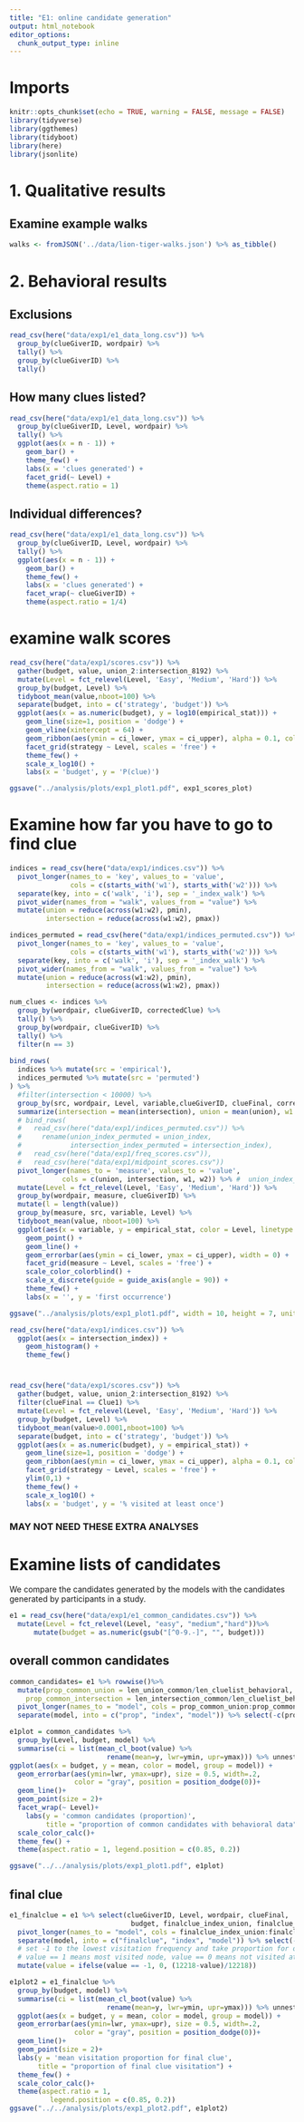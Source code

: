 ```yaml
---
title: "E1: online candidate generation"
output: html_notebook
editor_options: 
  chunk_output_type: inline
---
```


# Imports

```r
knitr::opts_chunk$set(echo = TRUE, warning = FALSE, message = FALSE)
library(tidyverse)
library(ggthemes)
library(tidyboot)
library(here)
library(jsonlite)
```

# 1. Qualitative results

## Examine example walks

```r
walks <- fromJSON('../data/lion-tiger-walks.json') %>% as_tibble()
```

# 2. Behavioral results

## Exclusions

```r
read_csv(here("data/exp1/e1_data_long.csv")) %>%
  group_by(clueGiverID, wordpair) %>%
  tally() %>%
  group_by(clueGiverID) %>%
  tally()
```

## How many clues listed?

```r
read_csv(here("data/exp1/e1_data_long.csv")) %>%
  group_by(clueGiverID, Level, wordpair) %>%
  tally() %>%
  ggplot(aes(x = n - 1)) +
    geom_bar() +
    theme_few() +
    labs(x = 'clues generated') +
    facet_grid(~ Level) +
    theme(aspect.ratio = 1)
```

## Individual differences? 

```r
read_csv(here("data/exp1/e1_data_long.csv")) %>%
  group_by(clueGiverID, Level, wordpair) %>%
  tally() %>%
  ggplot(aes(x = n - 1)) +
    geom_bar() +
    theme_few() +
    labs(x = 'clues generated') +
    facet_wrap(~ clueGiverID) +
    theme(aspect.ratio = 1/4)
```

# examine walk scores

```r
read_csv(here("data/exp1/scores.csv")) %>%
  gather(budget, value, union_2:intersection_8192) %>%
  mutate(Level = fct_relevel(Level, 'Easy', 'Medium', 'Hard')) %>%
  group_by(budget, Level) %>%
  tidyboot_mean(value,nboot=100) %>%
  separate(budget, into = c('strategy', 'budget')) %>%
  ggplot(aes(x = as.numeric(budget), y = log10(empirical_stat))) +
    geom_line(size=1, position = 'dodge') +
    geom_vline(xintercept = 64) +
    geom_ribbon(aes(ymin = ci_lower, ymax = ci_upper), alpha = 0.1, color = NA) +
    facet_grid(strategy ~ Level, scales = 'free') +
    theme_few() +
    scale_x_log10() +
    labs(x = 'budget', y = 'P(clue)')

ggsave("../analysis/plots/exp1_plot1.pdf", exp1_scores_plot)
```

# Examine how far you have to go to find clue

```r
indices = read_csv(here("data/exp1/indices.csv")) %>% 
  pivot_longer(names_to = 'key', values_to = 'value', 
               cols = c(starts_with('w1'), starts_with('w2'))) %>%
  separate(key, into = c('walk', 'i'), sep = '_index_walk') %>% 
  pivot_wider(names_from = "walk", values_from = "value") %>%
  mutate(union = reduce(across(w1:w2), pmin),
         intersection = reduce(across(w1:w2), pmax)) 

indices_permuted = read_csv(here("data/exp1/indices_permuted.csv")) %>% 
  pivot_longer(names_to = 'key', values_to = 'value', 
               cols = c(starts_with('w1'), starts_with('w2'))) %>%
  separate(key, into = c('walk', 'i'), sep = '_index_walk') %>% 
  pivot_wider(names_from = "walk", values_from = "value") %>%
  mutate(union = reduce(across(w1:w2), pmin),
         intersection = reduce(across(w1:w2), pmax)) 

num_clues <- indices %>%
  group_by(wordpair, clueGiverID, correctedClue) %>%
  tally() %>%
  group_by(wordpair, clueGiverID) %>%
  tally() %>%
  filter(n == 3)
  
bind_rows(
  indices %>% mutate(src = 'empirical'), 
  indices_permuted %>% mutate(src = 'permuted') 
) %>%
  #filter(intersection < 10000) %>%
  group_by(src, wordpair, Level, variable,clueGiverID, clueFinal, correctedClue) %>%
  summarize(intersection = mean(intersection), union = mean(union), w1 = mean(w1), w2 = mean(w2)) %>% arrange(wordpair, clueGiverID)
  # bind_rows(
  #   read_csv(here("data/exp1/indices_permuted.csv")) %>% 
  #     rename(union_index_permuted = union_index,
  #            intersection_index_permuted = intersection_index),
  #   read_csv(here("data/exp1/freq_scores.csv")), 
  #   read_csv(here("data/exp1/midpoint_scores.csv"))
  pivot_longer(names_to = 'measure', values_to = 'value', 
             cols = c(union, intersection, w1, w2)) %>% #  union_index_permuted, intersection_index_permuted, freq_index, mid_index
  mutate(Level = fct_relevel(Level, 'Easy', 'Medium', 'Hard')) %>%
  group_by(wordpair, measure, clueGiverID) %>%
  mutate(l = length(value))
  group_by(measure, src, variable, Level) %>%
  tidyboot_mean(value, nboot=100) %>%
  ggplot(aes(x = variable, y = empirical_stat, color = Level, linetype = src, group = interaction(Level, src))) +
    geom_point() +
    geom_line() +
    geom_errorbar(aes(ymin = ci_lower, ymax = ci_upper), width = 0) +
    facet_grid(measure ~ Level, scales = 'free') +
    scale_color_colorblind() +
    scale_x_discrete(guide = guide_axis(angle = 90)) +
    theme_few() +
    labs(x = '', y = 'first occurrence') 

ggsave("../analysis/plots/exp1_plot1.pdf", width = 10, height = 7, units = 'in')
```

```r
read_csv(here("data/exp1/indices.csv")) %>%
  ggplot(aes(x = intersection_index)) +
    geom_histogram() +
    theme_few()
```
# 

```r
read_csv(here("data/exp1/scores.csv")) %>%
  gather(budget, value, union_2:intersection_8192) %>%
  filter(clueFinal == Clue1) %>%
  mutate(Level = fct_relevel(Level, 'Easy', 'Medium', 'Hard')) %>%
  group_by(budget, Level) %>%
  tidyboot_mean(value>0.0001,nboot=100) %>%
  separate(budget, into = c('strategy', 'budget')) %>%
  ggplot(aes(x = as.numeric(budget), y = empirical_stat)) +
    geom_line(size=1, position = 'dodge') +
    geom_ribbon(aes(ymin = ci_lower, ymax = ci_upper), alpha = 0.1, color = NA) +
    facet_grid(strategy ~ Level, scales = 'free') +
    ylim(0,1) +
    theme_few() +
    scale_x_log10() +
    labs(x = 'budget', y = '% visited at least once')
```



### MAY NOT NEED THESE EXTRA ANALYSES ###
# Examine lists of candidates

We compare the candidates generated by the models with the candidates generated by participants in a study.

```r
e1 = read_csv(here("data/exp1/e1_common_candidates.csv")) %>%
  mutate(Level = fct_relevel(Level, "easy", "medium","hard"))%>%
      mutate(budget = as.numeric(gsub("[^0-9.-]", "", budget)))
```

## overall common candidates

```r
common_candidates= e1 %>% rowwise()%>%
  mutate(prop_common_union = len_union_common/len_cluelist_behavioral,
    prop_common_intersection = len_intersection_common/len_cluelist_behavioral) %>%
  pivot_longer(names_to = "model", cols = prop_common_union:prop_common_intersection)%>%
  separate(model, into = c("prop", "index", "model")) %>% select(-c(prop,index))

e1plot = common_candidates %>% 
  group_by(Level, budget, model) %>%
  summarise(ci = list(mean_cl_boot(value) %>% 
                        rename(mean=y, lwr=ymin, upr=ymax))) %>% unnest%>%
ggplot(aes(x = budget, y = mean, color = model, group = model)) +
  geom_errorbar(aes(ymin=lwr, ymax=upr), size = 0.5, width=.2, 
                color = "gray", position = position_dodge(0))+
  geom_line()+
  geom_point(size = 2)+
  facet_wrap(~ Level)+
    labs(y = 'common candidates (proportion)', 
         title = "proportion of common candidates with behavioral data") +
  scale_color_calc()+
  theme_few() +
  theme(aspect.ratio = 1, legend.position = c(0.85, 0.2)) 

ggsave("../../analysis/plots/exp1_plot1.pdf", e1plot)

```

## final clue

```r
e1_finalclue = e1 %>% select(clueGiverID, Level, wordpair, clueFinal, 
                              budget, finalclue_index_union, finalclue_index_intersection) %>%
  pivot_longer(names_to = "model", cols = finalclue_index_union:finalclue_index_intersection) %>%
  separate(model, into = c("finalclue", "index", "model")) %>% select(-c(finalclue,index))%>%
  # set -1 to the lowest visitation frequency and take proportion for others
  # value == 1 means most visited node, value == 0 means not visited at all
  mutate(value = ifelse(value == -1, 0, (12218-value)/12218))

e1plot2 = e1_finalclue %>% 
  group_by(budget, model) %>%
  summarise(ci = list(mean_cl_boot(value) %>% 
                        rename(mean=y, lwr=ymin, upr=ymax))) %>% unnest%>%
  ggplot(aes(x = budget, y = mean, color = model, group = model)) +
  geom_errorbar(aes(ymin=lwr, ymax=upr), size = 0.5, width=.2, 
                color = "gray", position = position_dodge(0))+
  geom_line()+
  geom_point(size = 2)+
  labs(y = 'mean visitation proportion for final clue', 
       title = "proportion of final clue visitation") +
  theme_few() +
  scale_color_calc()+
  theme(aspect.ratio = 1, 
          legend.position = c(0.85, 0.2)) 
ggsave("../../analysis/plots/exp1_plot2.pdf", e1plot2)
```

